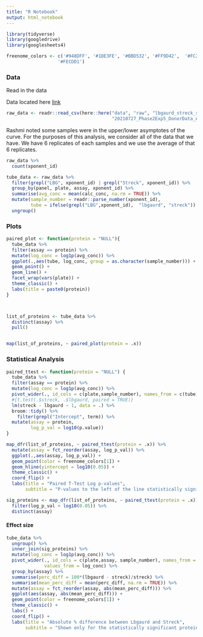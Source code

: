 ```yaml
---
title: "R Notebook"
output: html_notebook
---
```



```r
library(tidyverse) 
library(googledrive) 
library(googlesheets4)

freenome_colors <- c('#948DFF', '#1DE3FE', '#BBD532', '#FF9D42',  '#FC2E7B', 
                   '#FECDD1')
```





### Data   

Read in the data  

Data located here [link](https://docs.google.com/spreadsheets/d/17MsDxOSewslHAJlm47FEHaHNH4jzEziL/edit#gid=566012438)  


```r
raw_data <- readr::read_csv(here::here("data", "raw", "lbgaurd_streck_study", 
                                       "20210727_Phase2Exp5_DonorData_Analysis_RS.xlsx - xPonent.csv"))
```



Rashmi noted some samples were in the upper/lower asymptotes of the curve. For the purposes of this analysis, we consider all of the data that we have. 
We have 6 replicates of each samples and we use the average of that 6 replicates.     

```r
raw_data %>% 
  count(xponent_id)
```


```r
tube_data <- raw_data %>% 
  filter(grepl("LBG", xponent_id) | grepl("Streck", xponent_id)) %>% 
  group_by(panel, plate, assay, xponent_id) %>% 
  summarise(avg_conc = mean(calc_conc, na.rm = TRUE)) %>% 
  mutate(sample_number = readr::parse_number(xponent_id), 
         tube = ifelse(grepl("LBG",xponent_id),  "lbgaurd", "streck")) %>% 
  ungroup()
```

### Plots 

```r
paired_plot <- function(protein = "NULL"){
  tube_data %>% 
  filter(assay == protein) %>%
  mutate(log_conc = log1p(avg_conc)) %>% 
  ggplot(.,aes(tube, log_conc, group = as.character(sample_number))) + 
  geom_point() + 
  geom_line() + 
  facet_wrap(vars(plate)) + 
  theme_classic() + 
  labs(title = paste0(protein))
}



list_of_proteins <- tube_data %>% 
  distinct(assay) %>% 
  pull()


map(list_of_proteins, ~ paired_plot(protein = .x)) 
```

### Statistical Analysis 


```r
paired_ttest <- function(protein = "NULL") {
  tube_data %>% 
  filter(assay == protein) %>%
  mutate(log_conc = log1p(avg_conc)) %>% 
  pivot_wider(., id_cols = c(plate,sample_number), names_from = c(tube), values_from = log_conc) %>% 
  #{t.test(.$streck, .$lbgaurd, paired = TRUE)}
  lm(streck - lbgaurd ~ 1, data = .) %>% 
  broom::tidy() %>% 
    filter(grepl("Intercept", term)) %>% 
  mutate(assay = protein,
         log_p_val = log10(p.value))
}

map_dfr(list_of_proteins, ~ paired_ttest(protein = .x)) %>% 
  mutate(assay = fct_reorder(assay, log_p_val)) %>% 
  ggplot(.,aes(assay, log_p_val)) + 
  geom_point(color = freenome_colors[1]) + 
  geom_hline(yintercept = log10(0.05)) +
  theme_classic() + 
  coord_flip() +
  labs(title = "Paired T-Test Log p-values", 
       subtitle = "P-values to the left of the line statistically significant at the 0.05 level")

sig_proteins <- map_dfr(list_of_proteins, ~ paired_ttest(protein = .x)) %>% 
  filter(log_p_val < log10(0.05)) %>% 
  distinct(assay)
```






#### Effect size  

```r
tube_data %>% 
  ungroup() %>% 
  inner_join(sig_proteins) %>% 
  mutate(log_conc = log1p(avg_conc)) %>% 
  pivot_wider(., id_cols = c(plate,assay, sample_number), names_from = c(tube), 
              values_from = log_conc) %>% 
  group_by(assay) %>% 
  summarise(perc_diff = 100*(lbgaurd - streck)/streck) %>% 
  summarise(mean_perc_diff = mean(perc_diff, na.rm = TRUE)) %>% 
  mutate(assay = fct_reorder(assay, abs(mean_perc_diff))) %>% 
  ggplot(aes(assay, abs(mean_perc_diff))) + 
  geom_point(color = freenome_colors[1]) + 
  theme_classic() +
  labs() +
  coord_flip() +
  labs(title = "Absolute % difference between Lbgaurd and Streck", 
       subtitle = "Shown only for the statistically significant proteins")

```
























